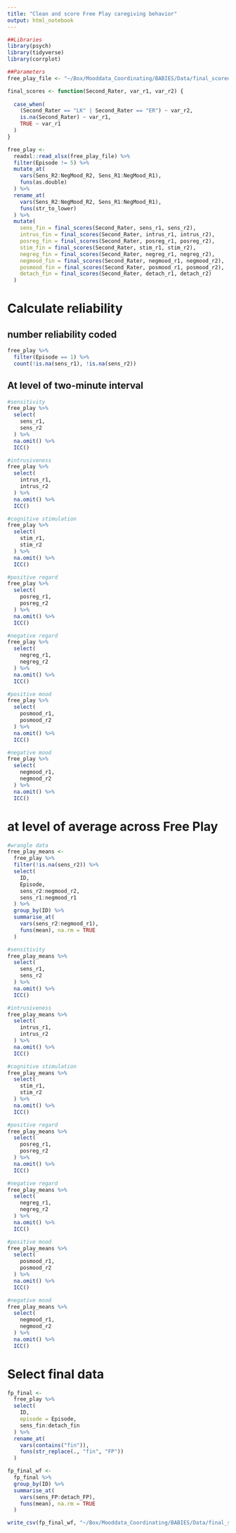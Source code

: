 ```yaml
---
title: "Clean and score Free Play caregiving behavior"
output: html_notebook
---
```


```r
##Libraries
library(psych)
library(tidyverse)
library(corrplot)

##Parameters
free_play_file <- "~/Box/Mooddata_Coordinating/BABIES/Data/final_scored_data/lab_caregiving_behavior/raw_data/PCIRS_FreePlay_MASTER_20200319.xlsx"
```


```r
final_scores <- function(Second_Rater, var_r1, var_r2) {
  
  case_when(
    (Second_Rater == "LK" | Second_Rater == "ER") ~ var_r2,
    is.na(Second_Rater) ~ var_r1,
    TRUE ~ var_r1
  )
}

free_play <-
  readxl::read_xlsx(free_play_file) %>% 
  filter(Episode != 5) %>% 
  mutate_at(
    vars(Sens_R2:NegMood_R2, Sens_R1:NegMood_R1),
    funs(as.double)
  ) %>% 
  rename_at(
    vars(Sens_R2:NegMood_R2, Sens_R1:NegMood_R1),
    funs(str_to_lower)
  ) %>% 
  mutate(
    sens_fin = final_scores(Second_Rater, sens_r1, sens_r2),
    intrus_fin = final_scores(Second_Rater, intrus_r1, intrus_r2),
    posreg_fin = final_scores(Second_Rater, posreg_r1, posreg_r2),
    stim_fin = final_scores(Second_Rater, stim_r1, stim_r2),
    negreg_fin = final_scores(Second_Rater, negreg_r1, negreg_r2),
    negmood_fin = final_scores(Second_Rater, negmood_r1, negmood_r2),
    posmood_fin = final_scores(Second_Rater, posmood_r1, posmood_r2),
    detach_fin = final_scores(Second_Rater, detach_r1, detach_r2)
  ) 
```

# Calculate reliability 

## number reliability coded
```r
free_play %>% 
  filter(Episode == 1) %>% 
  count(!is.na(sens_r1), !is.na(sens_r2))
```

## At level of two-minute interval

```r
#sensitivity
free_play %>%
  select(
    sens_r1,
    sens_r2
  ) %>% 
  na.omit() %>% 
  ICC()
```


```r
#intrusiveness
free_play %>%
  select(
    intrus_r1,
    intrus_r2
  ) %>% 
  na.omit() %>% 
  ICC()
```

```r
#cognitive stimulation
free_play %>%
  select(
    stim_r1,
    stim_r2
  ) %>% 
  na.omit() %>% 
  ICC()
```

```r
#positive regard
free_play %>%
  select(
    posreg_r1,
    posreg_r2
  ) %>% 
  na.omit() %>% 
  ICC()
```

```r
#negative regard
free_play %>%
  select(
    negreg_r1,
    negreg_r2
  ) %>% 
  na.omit() %>% 
  ICC()
```

```r
#positive mood
free_play %>%
  select(
    posmood_r1,
    posmood_r2
  ) %>% 
  na.omit() %>% 
  ICC()
```

```r
#negative mood
free_play %>%
  select(
    negmood_r1,
    negmood_r2
  ) %>% 
  na.omit() %>% 
  ICC()
```


# at level of average across Free Play
```r
#wrangle data 
free_play_means <- 
  free_play %>% 
  filter(!is.na(sens_r2)) %>% 
  select(
    ID,
    Episode,
    sens_r2:negmood_r2,
    sens_r1:negmood_r1
  ) %>% 
  group_by(ID) %>% 
  summarise_at(
    vars(sens_r2:negmood_r1),
    funs(mean), na.rm = TRUE
  )
```

```r
#sensitivity
free_play_means %>%
  select(
    sens_r1,
    sens_r2
  ) %>% 
  na.omit() %>% 
  ICC()
```


```r
#intrusiveness
free_play_means %>%
  select(
    intrus_r1,
    intrus_r2
  ) %>% 
  na.omit() %>% 
  ICC()
```

```r
#cognitive stimulation
free_play_means %>%
  select(
    stim_r1,
    stim_r2
  ) %>% 
  na.omit() %>% 
  ICC()
```

```r
#positive regard
free_play_means %>%
  select(
    posreg_r1,
    posreg_r2
  ) %>% 
  na.omit() %>% 
  ICC()
```

```r
#negative regard
free_play_means %>%
  select(
    negreg_r1,
    negreg_r2
  ) %>% 
  na.omit() %>% 
  ICC()
```

```r
#positive mood
free_play_means %>%
  select(
    posmood_r1,
    posmood_r2
  ) %>% 
  na.omit() %>% 
  ICC()
```

```r
#negative mood
free_play_means %>%
  select(
    negmood_r1,
    negmood_r2
  ) %>% 
  na.omit() %>% 
  ICC()
```

# Select final data 
```r
fp_final <-
  free_play %>% 
  select(
    ID,
    episode = Episode,
    sens_fin:detach_fin
  ) %>% 
  rename_at(
    vars(contains("fin")),
    funs(str_replace(., "fin", "FP"))
  )

fp_final_wf <-
  fp_final %>% 
  group_by(ID) %>% 
  summarise_at(
    vars(sens_FP:detach_FP), 
    funs(mean), na.rm = TRUE
  )
```

```r
write_csv(fp_final_wf, "~/Box/Mooddata_Coordinating/BABIES/Data/final_scored_data/lab_caregiving_behavior/free_play_wf_20200319.csv")
```


